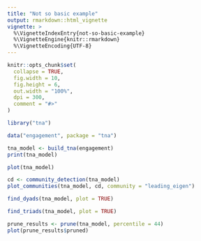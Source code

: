 ```yaml
---
title: "Not so basic example"
output: rmarkdown::html_vignette
vignette: >
  %\VignetteIndexEntry{not-so-basic-example}
  %\VignetteEngine{knitr::rmarkdown}
  %\VignetteEncoding{UTF-8}
---
```


```r
knitr::opts_chunk$set(
  collapse = TRUE,
  fig.width = 10,
  fig.height = 6,
  out.width = "100%",
  dpi = 300,
  comment = "#>"
)
```


```r
library("tna")
```

```r
data("engagement", package = "tna")
```

```r
tna_model <- build_tna(engagement)
print(tna_model)
```

```r
plot(tna_model)
```
```r
cd <- community_detection(tna_model)
plot_communities(tna_model, cd, community = "leading_eigen")
```



```r
find_dyads(tna_model, plot = TRUE)
```
```r
find_triads(tna_model, plot = TRUE)
```


```r
prune_results <- prune(tna_model, percentile = 44)
plot(prune_results$pruned)
```



